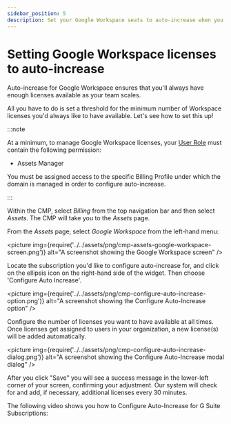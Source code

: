 ```yaml
---
sidebar_position: 5
description: Set your Google Workspace seats to auto-increase when you've exhausted all available licenses
---
```


# Setting Google Workspace licenses to auto-increase

Auto-increase for Google Workspace ensures that you'll always have enough licenses available as your team scales.

All you have to do is set a threshold for the minimum number of Workspace licenses you'd always like to have available. Let's see how to set this up!

:::note

At a minimum, to manage Google Workspace licenses, your [User Role](../user-management/manage-roles.mdx) must contain the following permission:

- Assets Manager

You must be assigned access to the specific Billing Profile under which the domain is managed in order to configure auto-increase.

:::

Within the CMP, select _Billing_ from the top navigation bar and then select _Assets_. The CMP will take you to the _Assets_ page.

From the _Assets_ page, select _Google Workspace_ from the left-hand menu:

<picture
  img={require('../../assets/png/cmp-assets-google-workspace-screen.png')}
  alt="A screenshot showing the Google Workspace screen"
/>

Locate the subscription you'd like to configure auto-increase for, and click on the ellipsis icon on the right-hand side of the widget. Then choose 'Configure Auto Increase'.

<picture
  img={require('../../assets/png/cmp-configure-auto-increase-option.png')}
  alt="A screenshot showing the Configure Auto-Increase option"
/>

Configure the number of licenses you want to have available at all times. Once licenses get assigned to users in your organization, a new license(s) will be added automatically.

<picture
  img={require('../../assets/png/cmp-configure-auto-increase-dialog.png')}
  alt="A screenshot showing the Configure Auto-Increase modal dialog"
/>

After you click "Save" you will see a success message in the lower-left corner of your screen, confirming your adjustment. Our system will check for and add, if necessary, additional licenses every 30 minutes.

The following video shows you how to Configure Auto-Increase for G Suite Subscriptions:


<LoomEmbed id="be1b3ebbd165446799b53653487774e7" />
